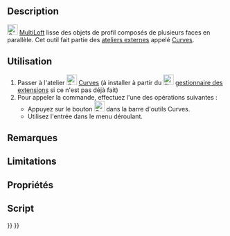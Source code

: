 <languages/>

<div class="mw-translate-fuzzy">
{{Docnav/fr
|[[Curves_ReflectLines/fr|Ligne réfléchie]]
|
|[[Curves_Workbench/fr|Atelier Curves]]
|IconL=Curves_ReflectLines.svg
|IconR=
|IconC=Curves_workbench_icon.svg
}}
</div>

{{GuiCommand/fr
|Name=Curves MultiLoft
|Name/fr=Curves Multi lissage
|MenuLocation=Surfaces → MultiLoft
|Workbenches=[[Curves_Workbench/fr|Curves]]
}}

==Description==

[[Image:Curves_MultiLoft.svg|24px]] [[Curves_MultiLoft/fr|MultiLoft]] lisse des objets de profil composés de plusieurs faces en parallèle. Cet outil fait partie des [[External_workbenches/fr|ateliers externes]] appelé [[Curves_Workbench/fr|Curves]].

<span id="Usage"></span>
==Utilisation==

# Passer à l'atelier [[Image:Curves_workbench_icon.svg|24px]] [[Curves_Workbench/fr|Curves]] (à installer à partir du [[Image:Std_AddonMgr.svg|24px]] [[Std_AddonMgr/fr|gestionnaire des extensions]] si ce n'est pas déjà fait)
# Pour appeler la commande, effectuez l'une des opérations suivantes :
#* Appuyez sur le bouton [[Image:Curves_MultiLoft.svg|24px]] dans la barre d'outils Curves.
#* Utilisez l'entrée {{MenuCommand|Surfaces → MultiLoft}} dans le menu déroulant.


<span id="Notes"></span>
==Remarques==


==Limitations==


<span id="Properties"></span>
==Propriétés==


<span id="Scripting"></span>
==Script==


<div class="mw-translate-fuzzy">
{{Docnav/fr
|[[Curves_ReflectLines/fr|Ligne réfléchie]]
|
|[[Curves_Workbench/fr|Atelier Curves]]
|IconL=Curves_ReflectLines.svg
|IconR=
|IconC=Curves_workbench_icon.svg
}}
</div>

{{Curves Tools navi{{#translation:}}}}
{{Userdocnavi{{#translation:}}}}